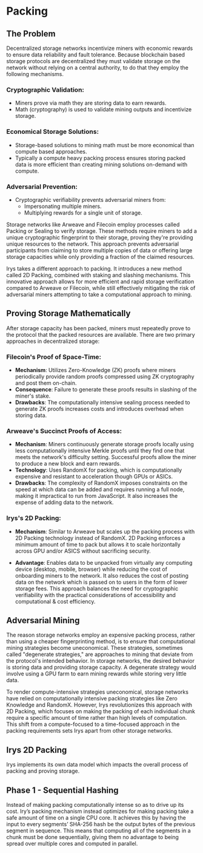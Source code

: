 
# Packing

## The Problem

Decentralized storage networks incentivize miners with economic rewards to ensure data reliability and fault tolerance. Because blockchain based storage protocols are decentralized they must validate storage on the network without relying on a central authority, to do that they employ the following mechanisms.

### Cryptographic Validation:

- Miners prove via math they are storing data to earn rewards.
- Math (cryptography) is used to validate mining outputs and incentivize storage.

### Economical Storage Solutions:

- Storage-based solutions to mining math must be more economical than compute based approaches.
- Typically a compute heavy packing process ensures storing packed data is more efficient than creating mining solutions on-demand with compute.

### Adversarial Prevention:

- Cryptographic verifiability prevents adversarial miners from:
  - Impersonating multiple miners.
  - Multiplying rewards for a single unit of storage.

Storage networks like Arweave and Filecoin employ processes called Packing or Sealing to verify storage. These methods require miners to add a unique cryptographic fingerprint to their storage, proving they're providing unique resources to the network. This approach prevents adversarial participants from claiming to store multiple copies of data or offering large storage capacities while only providing a fraction of the claimed resources.

Irys takes a different approach to packing. It introduces a new method called 2D Packing, combined with staking and slashing mechanisms. This innovative approach allows for more efficient and rapid storage verification compared to Arweave or Filecoin, while still effectively mitigating the risk of adversarial miners attempting to take a computational approach to mining.

## Proving Storage Mathematically

After storage capacity has been packed, miners must repeatedly prove to the protocol that the packed resources are available. There are two primary approaches in decentralized storage:

### Filecoin's Proof of Space-Time:

- **Mechanism**: Utilizes Zero-Knowledge (ZK) proofs where miners periodically provide random proofs compressed using ZK cryptography and post them on-chain.
- **Consequence**: Failure to generate these proofs results in slashing of the miner's stake.
- **Drawbacks**: The computationally intensive sealing process needed to generate ZK proofs increases costs and introduces overhead when storing data.

### Arweave's Succinct Proofs of Access:

- **Mechanism**: Miners continuously generate storage proofs locally using less computationally intensive Merkle proofs until they find one that meets the network's difficulty setting. Successful proofs allow the miner to produce a new block and earn rewards.
- **Technology**: Uses RandomX for packing, which is computationally expensive and resistant to acceleration though GPUs or ASICs.
- **Drawbacks**: The complexity of RandomX imposes constraints on the speed at which data can be added and requires running a full node, making it impractical to run from JavaScript. It also increases the expense of adding data to the network.

### Irys's 2D Packing:

- **Mechanism**: Similar to Arweave but scales up the packing process with 2D Packing technology instead of RandomX. 2D Packing enforces a minimum amount of time to pack but allows it to scale horizontally across GPU and/or ASICS without sacrificing security.

- **Advantage**: Enables data to be unpacked from virtually any computing device (desktop, mobile, browser) while reducing the cost of onboarding miners to the network. It also reduces the cost of posting data on the network which is passed on to users in the form of lower storage fees. This approach balances the need for cryptographic verifiability with the practical considerations of accessibility and computational & cost efficiency.

## Adversarial Mining

The reason storage networks employ an expensive packing process, rather than using a cheaper fingerprinting method, is to ensure that computational mining strategies become uneconomical. These strategies, sometimes called "degenerate strategies," are approaches to mining that deviate from the protocol's intended behavior. In storage networks, the desired behavior is storing data and providing storage capacity. A degenerate strategy would involve using a GPU farm to earn mining rewards while storing very little data.

To render compute-intensive strategies uneconomical, storage networks have relied on computationally intensive packing strategies like Zero Knowledge and RandomX. However, Irys revolutionizes this approach with 2D Packing, which focuses on making the packing of each individual chunk require a specific amount of time rather than high levels of computation. This shift from a compute-focused to a time-focused approach in the packing requirements sets Irys apart from other storage networks.

## Irys 2D Packing

Irys implements its own data model which impacts the overall process of packing and proving storage.

## Phase 1 - Sequential Hashing

Instead of making packing computationally intense so as to drive up its cost. Iry’s packing mechanism instead optimizes for making packing take a safe amount of time on a single CPU core. It achieves this by having the input to every segments’ SHA-256 hash be the output bytes of the previous segment in sequence. This means that computing all of the segments in a chunk must be done sequentially, giving them no advantage to being spread over multiple cores and computed in parallel.

<SequentialHashing />
